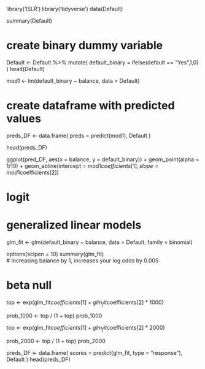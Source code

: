 library('ISLR')
library('tidyverse')
data(Default)

summary(Default)

# create binary dummy variable
Default <- Default %>% mutate(
  default_binary = ifelse(default == "Yes",1,0)
)
head(Default)


mod1 <- lm(default_binary ~ balance,
          data = Default)
          
# create dataframe with predicted values
preds_DF <- data.frame(
  preds = predict(mod1),
  Default
)    

head(preds_DF)

ggplot(pred_DF, aes(x = balance, y = default_binary)) +
  geom_point(alpha = 1/10) + 
  geom_abline(intercept = mod1$coefficients[1],
              slope = mod1$coefficients[2])

# logit
# generalized linear models
glm_fit <- glm(default_binary ~ balance, 
              data = Default,
              family = binomial)
              
options(scipen = 10)
summary(glm_fit)              
# Increasing balance by 1, increases your log odds by 0.005

# beta null                         
top <- exp(glm_fit$coefficients[1] + 
        glm_fit$coefficients[2] * 1000)

prob_1000 <- top / (1 + top)
prob_1000


top <- exp(glm_fit$coefficients[1] + 
        glm_fit$coefficients[2] * 2000)

prob_2000 <- top / (1 + top)
prob_2000


preds_DF <- data.frame(
  scores = predict(glm_fit, type = "response"),
  Default
)
head(preds_DF)